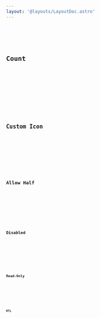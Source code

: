 ```yaml
---
layout: '@layouts/LayoutDoc.astro'
---
```




<Preview client:load>
	<Fragment slot="preview">
		<Example client:load />
	</Fragment>
	<Fragment slot="code">
		<Code code={ExampleRaw} lang="svelte" />
	</Fragment>
</Preview>

## Count

<Preview client:load>
	<Fragment slot="preview">
		<ExampleCount client:load />
	</Fragment>
	<Fragment slot="code">
		<Code code={ExampleCountRaw} lang="svelte" />
	</Fragment>
</Preview>

## Custom Icon

<Preview client:load>
	<Fragment slot="preview">
		<ExampleCustomIcon client:load />
	</Fragment>
	<Fragment slot="code">
		<Code code={ExampleCustomIconRaw} lang="svelte" />
	</Fragment>
</Preview>


## Allow Half

<Preview client:load>
	<Fragment slot="preview">
		<ExampleAllowHalf client:load />
	</Fragment>
	<Fragment slot="code">
		<Code code={ExampleAllowHalfRaw} lang="svelte" />
	</Fragment>
</Preview>

## Disabled

<Preview client:load>
	<Fragment slot="preview">
		<ExampleDisabled client:load />
	</Fragment>
	<Fragment slot="code">
		<Code code={ExampleDisabledRaw} lang="svelte" />
	</Fragment>
</Preview>

## Read-Only

<Preview client:load>
	<Fragment slot="preview">
		<ExampleReadOnly client:load />
	</Fragment>
	<Fragment slot="code">
		<Code code={ExampleReadonlyRaw} lang="svelte" />
	</Fragment>
</Preview>

## RTL

<Preview client:load>
	<Fragment slot="preview">
		<ExampleRTL client:load />
	</Fragment>
	<Fragment slot="code">
		<Code code={ExampleRTLRaw} lang="svelte" />
	</Fragment>
</Preview>
